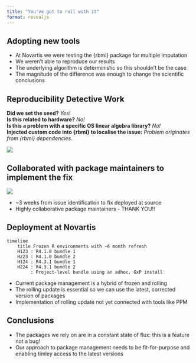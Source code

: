 ```yaml
---
title: "You've got to roll with it"
format: revealjs
---
```


## Adopting new tools 

- At Novartis we were testing the {rbmi} package for multiple imputation
- We weren't able to reproduce our results 
- The underlying algorithm is deterministic so this shouldn't be the case
- The magnitude of the difference was enough to change the scientific conclusions

## Reproducibility Detective Work

**Did we set the seed?** *Yes!*  
**Is this related to hardware?** *No!*   
**Is this a problem with a specific OS linear algebra library?** *No!*  
**Injected custom code into {rbmi} to localise the issue:** *Problem originates from {rbmi} dependencies.*     

![](images/rbmi_deps.png)


## Collaborated with package maintainers to implement the fix

![](images/timeline.png)

- ~3 weeks from issue identification to fix deployed at source  
- Highly collaborative package maintainers - THANK YOU!!   

## Deployment at Novartis{.smaller}

```mermaid
timeline
    title Frozen R environments with ~6 month refresh
    H123 : R4.1.0 bundle 1
    H223 : R4.1.0 bundle 2
    H124 : R4.3.1 bundle 1
    H224 : R4.3.1 bundle 2
         : Project-level bundle using an adhoc, GxP install

```

- Current package management is a hybrid of frozen and rolling
- The rolling update is essential so we can use the latest, corrected version of packages
- Implementation of rolling update not yet connected with tools like PPM

## Conclusions

- The packages we rely on are in a constant state of flux: this is a feature not a bug! 
- Our approach to package management needs to be fit-for-purpose and enabling timley access to the latest versions 

